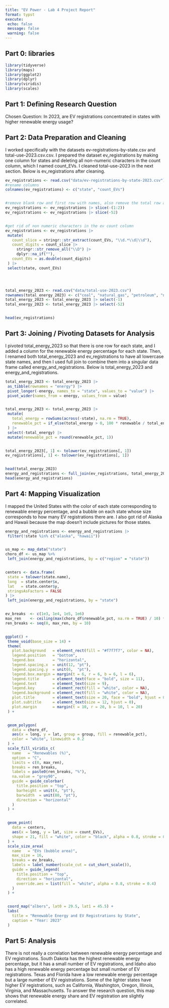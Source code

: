 ```yaml
---
title: "EV Power - Lab 4 Project Report"
format: typst
execute:
 echo: false
 message: false
 warning: false
---
```



## **Part 0: libraries**


```r
library(tidyverse)
library(maps)
library(ggplot2)
library(dplyr)
library(viridis)
library(scales)
```


## **Part 1:** **Defining Research Question**


Chosen Question: In 2023, are EV registrations concentrated in states with higher renewable energy usage?


## **Part 2: Data Preparation and Cleaning**
I worked specifically with the datasets ev-registrations-by-state.csv and total-use-2023.csv.csv. I prepared the dataset ev_registrations by making one column for states and deleting all non-numeric characters in the count column, which I named count_EVs. I cleaned total-use-2023 in the next section. Below is ev_registrations after cleaning.
```r
ev_registrations <- read.csv("data/ev-registrations-by-state-2023.csv")
#rename columns
colnames(ev_registrations) <- c("state", "count_EVs")


#remove blank row and first row with names, also remove the total row at the end
ev_registrations <- ev_registrations |> slice(-(1:2))
ev_registrations <- ev_registrations |> slice(-52)


#get rid of non numeric characters in the ev count column
ev_registrations <- ev_registrations |>
 mutate(
   count_slice = stringr::str_extract(count_EVs, "\\d.*\\d|\\d"),
   count_digits = count_slice |>
     stringr::str_remove_all("\\D") |>
     dplyr::na_if(""),
   count_EVs = as.double(count_digits)
 ) |>
 select(state, count_EVs)




total_energy_2023 <- read.csv("data/total-use-2023.csv")
rownames(total_energy_2023) <- c("coal", "natural_gas", "petroleum", "nuclear", "renewable")
total_energy_2023 <- total_energy_2023 |> select(-1)
total_energy_2023 <- total_energy_2023 |> select(-52)


head(ev_registrations)
```


## **Part 3: Joining / Pivoting Datasets for Analysis**
I pivoted total_energy_2023 so that there is one row for each state, and I added a column for the renewable energy percentage for each state. Then, I renamed both total_energy_2023 and ev_registrations to have all lowercase state names, and then I used full join to combine them into a singular data frame called energy_and_registrations. Below is total_energy_2023 and energy_and_registrations.
```r
total_energy_2023 <- total_energy_2023 |>
 as_tibble(rownames = "energy") |>
 pivot_longer(-energy, names_to = "state", values_to = "value") |>
 pivot_wider(names_from = energy, values_from = value)


total_energy_2023 <- total_energy_2023 |>
 mutate(
   total_energy = rowSums(across(-state), na.rm = TRUE),
   renewable_pct = if_else(total_energy > 0, 100 * renewable / total_energy,NA_real_)
 ) |>
 select(-total_energy) |>
 mutate(renewable_pct = round(renewable_pct, 1))


total_energy_2023[, 1] <- tolower(ev_registrations[, 1])
ev_registrations[, 1] <- tolower(ev_registrations[, 1])


head(total_energy_2023)
energy_and_registrations <- full_join(ev_registrations, total_energy_2023, by = "state") |> select("state", "renewable_pct", "count_EVs")
head(energy_and_registrations)
```


## **Part 4: Mapping Visualization**
I mapped the United States with the color of each state corresponding to renewable energy percentage, and a bubble on each state whose size corresponds to how many EV registrations there are. I also got rid of Alaska and Hawaii because the map doesn't include pictures for those states.
```r
energy_and_registrations <- energy_and_registrations |>
 filter(!state %in% c("alaska", "hawaii"))


us_map <- map_data("state")
choro_df <- us_map %>%
 left_join(energy_and_registrations, by = c("region" = "state"))


centers <- data.frame(
 state = tolower(state.name),
 long  = state.center$x,
 lat   = state.center$y,
 stringsAsFactors = FALSE
) |>
 left_join(energy_and_registrations, by = "state")


ev_breaks  <- c(1e3, 1e4, 1e5, 1e6)
max_ren    <- ceiling(max(choro_df$renewable_pct, na.rm = TRUE) / 10) * 10
ren_breaks <- seq(0, max_ren, by = 10)


ggplot() +
 theme_void(base_size = 14) +
 theme(
   plot.background   = element_rect(fill = "#f7f7f7", color = NA),
   legend.position   = "bottom",
   legend.box        = "horizontal",
   legend.spacing.x  = unit(12, "pt"),
   legend.spacing.y  = unit(6,  "pt"),
   legend.box.margin = margin(t = 6, r = 6, b = 6, l = 6),
   legend.title      = element_text(face = "bold", size = 11),
   legend.text       = element_text(size = 9),
   legend.key        = element_rect(fill = "white", color = NA),
   legend.background = element_rect(fill = "white", color = NA),
   plot.title        = element_text(size = 20, face = "bold", hjust = 0),
   plot.subtitle     = element_text(size = 12, hjust = 0),
   plot.margin       = margin(t = 10, r = 20, b = 10, l = 20)
 ) +


 geom_polygon(
   data = choro_df,
   aes(x = long, y = lat, group = group, fill = renewable_pct),
   color = "white", linewidth = 0.2
 ) +
 scale_fill_viridis_c(
   name   = "Renewables (%)",
   option = "C",
   limits = c(0, max_ren),
   breaks = ren_breaks,
   labels = paste0(ren_breaks, "%"),
   na.value = "grey90",
   guide = guide_colorbar(
     title.position = "top",
     barheight = unit(4, "pt"),
     barwidth  = unit(80, "pt"),
     direction = "horizontal"
   )
 ) +


 geom_point(
   data = centers,
   aes(x = long, y = lat, size = count_EVs),
   shape = 21, fill = "white", color = "black", alpha = 0.8, stroke = 0.4
 ) +
 scale_size_area(
   name   = "EVs (bubble area)",
   max_size = 16,        
   breaks = ev_breaks,
   labels = label_number(scale_cut = cut_short_scale()),
   guide = guide_legend(
     title.position = "top",
     direction = "horizontal",
     override.aes = list(fill = "white", alpha = 0.8, stroke = 0.4)
   )
 ) +


 coord_map("albers", lat0 = 29.5, lat1 = 45.5) +
 labs(
   title = "Renewable Energy and EV Registrations by State",
   caption = "Year: 2023"
 )


```


## **Part 5: Analysis**
There is not really a correlation between renewable energy percentage and EV registrations. South Dakota has the highest renewable energy percentage, but it has a small number of EV registrations, and Idaho also has a high renewable energy percentage but small number of EV registrations. Texas and Florida have a low renewable energy percentage but a large number of EV registrations. Some of the lighter states have higher EV registrations, such as California, Washington, Oregon, Illinois,  Virginia, and Massachusetts. To answer the research question, this map shows that renewable energy share and EV registration are slightly correlated.

